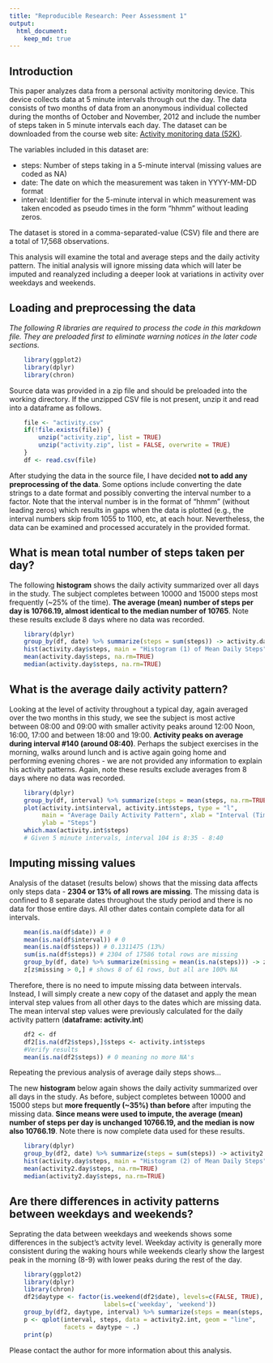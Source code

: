 ```yaml
---
title: "Reproducible Research: Peer Assessment 1"
output: 
  html_document:
    keep_md: true
---
```


## Introduction

This paper analyzes data from a personal activity monitoring device. This device collects data at 5 minute intervals through out the day. The data consists of two months of data from an anonymous individual collected during the months of October and November, 2012 and include the number of steps taken in 5 minute intervals each day.  The dataset can be downloaded from the course web site: [Activity monitoring data (52K)](https://d396qusza40orc.cloudfront.net/repdata%2Fdata%2Factivity.zip).

The variables included in this dataset are:

* steps: Number of steps taking in a 5-minute interval (missing values are coded as NA)
* date: The date on which the measurement was taken in YYYY-MM-DD format
* interval: Identifier for the 5-minute interval in which measurement was taken encoded as pseudo times in the form "hhmm" without leading zeros.

The dataset is stored in a comma-separated-value (CSV) file and there are a total of 17,568 observations.

This analysis will examine the total and average steps and the daily activity pattern. The initial analysis will ignore missing data which will later be imputed and reanalyzed including a deeper look at variations in activity over weekdays and weekends.

## Loading and preprocessing the data

*The following R libraries are required to process the code in this markdown file. They are preloaded first to eliminate warning notices in the later code sections.*

```r
    library(ggplot2)
    library(dplyr)
    library(chron)
```

Source data was provided in a zip file and should be preloaded into the working directory. If the unzipped CSV file is not present, unzip it and read into a dataframe as follows.

```r
    file <- "activity.csv"
    if(!file.exists(file)) {
        unzip("activity.zip", list = TRUE)
        unzip("activity.zip", list = FALSE, overwrite = TRUE) 
    }
    df <- read.csv(file)
```

After studying the data in the source file, I have decided **not to add any preprocessing of the data**. Some options include converting the date strings to a date format and possibly converting the interval number to a factor. Note that the interval number is in the format of "hhmm" (without leading zeros) which results in gaps when the data is plotted (e.g., the interval numbers skip from 1055 to 1100, etc, at each hour. Nevertheless, the data can be examined and processed accurately in the provided format.

## What is mean total number of steps taken per day? 

The following **histogram** shows the daily activity summarized over all days in the study. The subject completes between 10000 and 15000 steps most frequently (~25% of the time). **The average (mean) number of steps per day is 10766.19, almost identical to the median number of 10765**.  Note these results exclude 8 days where no data was recorded.

```r
    library(dplyr)
    group_by(df, date) %>% summarize(steps = sum(steps)) -> activity.day
    hist(activity.day$steps, main = "Histogram (1) of Mean Daily Steps", xlab = "Steps")
    mean(activity.day$steps, na.rm=TRUE)
    median(activity.day$steps, na.rm=TRUE)
```

## What is the average daily activity pattern?

Looking at the level of activity throughout a typical day, again averaged over the two months in this study, we see the subject is most active between 08:00 and 09:00 with smaller activity peaks around 12:00 Noon, 16:00, 17:00 and between 18:00 and 19:00. **Activity peaks on average during interval #140 (around 08:40)**. Perhaps the subject exercises in the morning, walks around lunch and is active again going home and performing evening chores - we are not provided any information to explain his activity patterns. Again, note these results exclude averages from 8 days where no data was recorded.
    
```r
    library(dplyr)
    group_by(df, interval) %>% summarize(steps = mean(steps, na.rm=TRUE)) -> activity.int
    plot(activity.int$interval, activity.int$steps, type = "l",
         main = "Average Daily Activity Pattern", xlab = "Interval (Time of Day)",
         ylab = "Steps")
    which.max(activity.int$steps)
    # Given 5 minute intervals, interval 104 is 8:35 - 8:40
```

## Imputing missing values

Analysis of the dataset (results below) shows that the missing data affects only steps data - **2304 or 13% of all rows are missing**. The missing data is confined to 8 separate dates throughout the study period and there is no data for those entire days. All other dates contain complete data for all intervals.

```r
    mean(is.na(df$date)) # 0
    mean(is.na(df$interval)) # 0
    mean(is.na(df$steps)) # 0.1311475 (13%)
    sum(is.na(df$steps)) # 2304 of 17586 total rows are missing
    group_by(df, date) %>% summarize(missing = mean(is.na(steps))) -> z
    z[z$missing > 0,] # shows 8 of 61 rows, but all are 100% NA
```

Therefore, there is no need to impute missing data between intervals. Instead, I will simply create a new copy of the dataset and apply the mean interval step values from all other days to the dates which are missing data. The mean interval step values were previously calculated for the daily activity pattern (**dataframe: activity.int**)

```r
    df2 <- df
    df2[is.na(df2$steps),]$steps <- activity.int$steps
    #Verify results
    mean(is.na(df2$steps)) # 0 meaning no more NA's
```

Repeating the previous analysis of average daily steps shows...

The new **histogram** below again shows the daily activity summarized over all days in the study. As before, subject completes between 10000 and 15000 steps but **more frequently (~35%) than before** after imputing the missing data. **Since means were used to impute, the average (mean) number of steps per day is unchanged 10766.19, and the  median is now also 10766.19**. Note there is now complete data used for these results.

```r
    library(dplyr)
    group_by(df2, date) %>% summarize(steps = sum(steps)) -> activity2.day
    hist(activity.day$steps, main = "Histogram (2) of Mean Daily Steps", xlab = "Steps")
    mean(activity2.day$steps, na.rm=TRUE)
    median(activity2.day$steps, na.rm=TRUE)
```

## Are there differences in activity patterns between weekdays and weekends?

Seprating the data between weekdays and weekends shows some differences in the subject's actvity level. Weekday activity is generally more consistent during the waking hours while weekends clearly show the largest peak in the morning (8-9) with lower peaks during the rest of the day.
    
```r
    library(ggplot2)
    library(dplyr)
    library(chron)
    df2$daytype <- factor(is.weekend(df2$date), levels=c(FALSE, TRUE), 
                          labels=c('weekday', 'weekend'))
    group_by(df2, daytype, interval) %>% summarize(steps = mean(steps, na.rm=TRUE))-> activity2.int
    p <- qplot(interval, steps, data = activity2.int, geom = "line", 
               facets = daytype ~ .)
    print(p)
```

Please contact the author for more information about this analysis.
